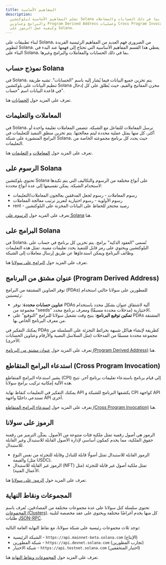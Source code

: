 ```yaml
---
title: المفاهيم الأساسية
description:
  تعلم المفاهيم الأساسية لبلوكتشين Solana بما في ذلك الحسابات والمعاملات
  والبرامج وعناوين Program Derived Address وعمليات Cross Program Invocation
  وكيفية عمل الرموز على Solana.
---
```


لبناء تطبيقات على Solana، من الضروري فهم العديد من المفاهيم الرئيسية الفريدة
لتطوير Solana. يغطي هذا القسم المفاهيم الأساسية التي تحتاج إلى فهمها عند البدء
في البناء على Solana، بما في ذلك الحسابات والمعاملات والبرامج وغيرها.

## نموذج حساب Solana

في Solana، يتم تخزين جميع البيانات فيما يُشار إليه باسم "الحسابات". تشبه طريقة
تنظيم البيانات على بلوكتشين Solana مخزن المفاتيح والقيم، حيث يُطلق على كل إدخال
في قاعدة البيانات اسم "حساب".

تعرف على المزيد حول [الحسابات](/docs/core/accounts) هنا.

## المعاملات والتعليمات

في Solana، نرسل المعاملات للتفاعل مع الشبكة. تتضمن المعاملات تعليمة واحدة أو
أكثر، كل منها يمثل عملية محددة ليتم معالجتها. يتم تخزين منطق التنفيذ للتعليمات
في البرامج المنشورة على شبكة Solana، حيث يحدد كل برنامج مجموعته الخاصة من
التعليمات.

تعرف على المزيد حول [المعاملات](/docs/core/transactions) و
[التعليمات](/docs/core/transactions#instruction) هنا.

## الرسوم على Solana

تحتوي بلوكتشين Solana على أنواع مختلفة من الرسوم والتكاليف التي يتم تكبدها
لاستخدام الشبكة. يمكن تقسيمها إلى عدة أنواع محددة:

- رسوم المعاملات - رسوم لجعل المدققين يعالجون المعاملات/التعليمات
- رسوم الأولوية - رسوم اختيارية لتعزيز ترتيب معالجة المعاملات
- rent - رصيد محتجز للحفاظ على البيانات المخزنة على البلوكتشين

تعرف على المزيد حول [الرسوم على Solana](/docs/core/fees) هنا.

## البرامج على Solana

في Solana، تُسمى "العقود الذكية" برامج. يتم تخزين كل برنامج في حساب على
البلوكتشين ويحتوي على رمز قابل للتنفيذ يحدد تعليمات معينة. تمثل هذه التعليمات
وظائف البرنامج ويمكن استدعاؤها عن طريق إرسال معاملات إلى الشبكة.

تعرف على المزيد حول [البرامج على سولانا](/docs/core/programs) هنا.

## عنوان مشتق من البرنامج (Program Derived Address)

توفر العناوين المشتقة من البرامج (PDAs) للمطورين على سولانا حالتي استخدام
رئيسيتين:

- **عناوين حسابات محددة**: توفر PDAs آلية لاشتقاق عنوان بشكل محدد باستخدام
  مجموعة من "seeds" الاختيارية (مدخلات محددة مسبقًا) ومعرف برنامج محدد.
- **تمكين توقيع البرنامج**: يتيح وقت تشغيل سولانا للبرامج "التوقيع" على PDAs
  المشتقة من معرف البرنامج الخاص بها.

يمكنك التفكير في PDAs كطريقة لإنشاء هياكل شبيهة بخرائط التجزئة على السلسلة من
مجموعة محددة مسبقًا من المدخلات (مثل السلاسل النصية والأرقام وعناوين الحسابات
الأخرى).

تعرف على المزيد حول
[عنوان مشتق من البرنامج (Program Derived Address)](/docs/core/pda) هنا.

## استدعاء البرامج المتقاطع (Cross Program Invocation)

يشير استدعاء البرامج المتقاطع (CPI) إلى قيام برنامج باستدعاء تعليمات برنامج آخر.
تتيح هذه الآلية إمكانية تركيب برامج سولانا.

يمكنك التفكير في التعليمات كنقاط نهاية API يكشفها البرنامج للشبكة و CPI كواجهة
API تستدعي داخليًا واجهة API أخرى.

تعرف على المزيد حول
[استدعاء البرامج المتقاطع (Cross Program Invocation)](/docs/core/cpi) هنا.

## الرموز على سولانا

الرموز هي أصول رقمية تمثل ملكية فئات متنوعة من الأصول. يمكّن الترميز من رقمنة
حقوق الملكية، مما يخدم كمكون أساسي لإدارة الأصول القابلة للاستبدال وغير القابلة
للاستبدال.

- الرموز القابلة للاستبدال تمثل أصولًا قابلة للتبادل وقابلة للتجزئة من نفس النوع
  والقيمة (مثل USDC).
- الرموز غير القابلة للاستبدال (NFT) تمثل ملكية أصول غير قابلة للتجزئة (مثل
  الأعمال الفنية).

تعرف على المزيد حول [الرموز على سولانا](/docs/core/tokens) هنا.

## المجموعات ونقاط النهاية

تحتوي سلسلة كتل سولانا على عدة مجموعات مختلفة من المصادقين، تُعرف باسم
[المجموعات (Clusters)](/docs/references/clusters). كل منها يخدم أغراضًا مختلفة
ويحتوي على عقد مخصصة لتلبية طلبات [JSON-RPC](/docs/rpc/).

توجد ثلاث مجموعات رئيسية على شبكة سولانا، مع نقاط النهاية العامة التالية:

- الشبكة الرئيسية - `https://api.mainnet-beta.solana.com` (الإنتاج)
- شبكة المطورين - `https://api.devnet.solana.com` (تجارب المطورين)
- شبكة الاختبار - `https://api.testnet.solana.com` (اختبار المتحققين)

تعرف على المزيد حول [المجموعات ونقاط النهاية](/docs/references/clusters) هنا.
